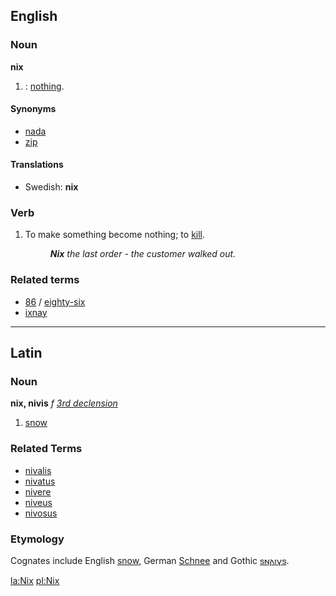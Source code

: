 ==English==

===Noun===
'''nix'''
# {{colloquial}}: [[nothing]].

====Synonyms====
*[[nada]]
*[[zip]]

==== Translations ====
*Swedish: '''nix'''

===Verb===
{{en-infl-reg-sibilant|nix||}}
# To make something become nothing; to [[kill]].
#:'''''Nix''' the last order - the customer walked out.''

===Related terms===
*[[86]] / [[eighty-six]]
*[[ixnay]]

----

==Latin==
===Noun===
'''nix, nivis''' ''f'' ''[[Wiktionary Appendix:Latin third declension|3rd declension]]''

#[[snow]]
===Related Terms===
*[[nivalis]]
*[[nivatus]]
*[[nivere]]
*[[niveus]]
*[[nivosus]]
===Etymology===
Cognates include English [[snow]], German [[Schnee]] and Gothic [[𐍃𐌽𐌰𐌹𐍅𐍃]].

[[la:Nix]]
[[pl:Nix]]